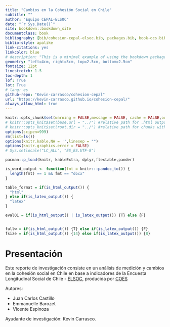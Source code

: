 ```yaml
---
title: "Cambios en la Cohesión Social en Chile"
subtitle: ""
author: "Equipo CEPAL-ELSOC"
date: "`r Sys.Date()`"
site: bookdown::bookdown_site
documentclass: book
bibliography: [bib/cohesion-cepal-elsoc.bib, packages.bib, book-ocs.bib]
biblio-style: apalike
link-citations: yes
linkcolor: blue
# description: "This is a minimal example of using the bookdown package to write a book. The output format for this example is bookdown::gitbook."
geometry: "left=4cm, right=3cm, top=2.5cm, bottom=2.5cm"
fontsize: 12pt
linestretch: 1.5
toc-depth: 1
lof: True
lot: True
# lang: es
github-repo: "Kevin-carrasco/cohesion-cepal"
url: "https://kevin-carrasco.github.io/cohesion-cepal/"
always_allow_html: true
---
```


```r
knitr::opts_chunk$set(warning = FALSE,message = FALSE, cache = FALSE,out.width = '75%',fig.pos= "H",fig.align = 'center')
# knitr::opts_knit$set(base.url = "../") #relative path for .html output file
# knitr::opts_knit$set(root.dir = "../") #relative path for chunks within .rmd files
options(scipen=999)
rm(list=ls())
options(knitr.kable.NA = '',linesep = "")
options(knitr.graphics.error = FALSE)
# Sys.setlocale("LC_ALL", "ES_ES.UTF-8")
```

```r
pacman::p_load(knitr, kableExtra, dplyr,flextable,pander)
```

```r
is_word_output <- function(fmt = knitr:::pandoc_to()) {
  length(fmt) == 1 && fmt == "docx"
}

table_format = if(is_html_output()) {
  "html"
} else if(is_latex_output()) {
  "latex"
}

eval01 = if(is_html_output() | is_latex_output()) {T} else {F}


fullw = if(is_html_output()) {T} else if(is_latex_output()) {F}
fsize = if(is_html_output()) {14} else if(is_latex_output()) {8}
```

# Presentación {-}

Este reporte de investigación consiste en un análisis de medición y cambios en la cohesión social en Chile en base a indicadores de la Encuesta Longitudinal Social de Chile - [ELSOC](https://coes.cl/encuesta-panel/), producida por [COES](https://coes.cl/)

Autores:

- Juan Carlos Castillo
- Emmanuelle Barozet
- Vicente Espinoza

Ayudante de investigación: Kevin Carrasco.
